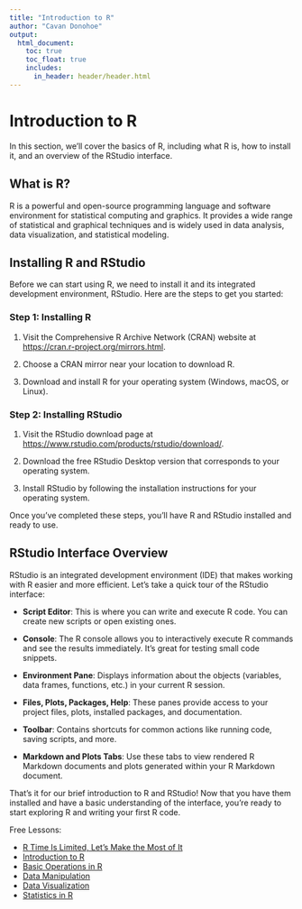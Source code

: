```yaml
---
title: "Introduction to R"
author: "Cavan Donohoe"
output:
  html_document:
    toc: true
    toc_float: true
    includes:
      in_header: header/header.html
---
```


# Introduction to R

In this section, we'll cover the basics of R, including what R is, how to install it, and an overview of the RStudio interface.

## What is R?

R is a powerful and open-source programming language and software environment for statistical computing and graphics. It provides a wide range of statistical and graphical techniques and is widely used in data analysis, data visualization, and statistical modeling.

## Installing R and RStudio

Before we can start using R, we need to install it and its integrated development environment, RStudio. Here are the steps to get you started:

### Step 1: Installing R

1. Visit the Comprehensive R Archive Network (CRAN) website at [https://cran.r-project.org/mirrors.html](https://cran.r-project.org/mirrors.html).

2. Choose a CRAN mirror near your location to download R.

3. Download and install R for your operating system (Windows, macOS, or Linux).

### Step 2: Installing RStudio

1. Visit the RStudio download page at [https://www.rstudio.com/products/rstudio/download/](https://www.rstudio.com/products/rstudio/download/).

2. Download the free RStudio Desktop version that corresponds to your operating system.

3. Install RStudio by following the installation instructions for your operating system.

Once you've completed these steps, you'll have R and RStudio installed and ready to use.

## RStudio Interface Overview

RStudio is an integrated development environment (IDE) that makes working with R easier and more efficient. Let's take a quick tour of the RStudio interface:

- **Script Editor**: This is where you can write and execute R code. You can create new scripts or open existing ones.

- **Console**: The R console allows you to interactively execute R commands and see the results immediately. It's great for testing small code snippets.

- **Environment Pane**: Displays information about the objects (variables, data frames, functions, etc.) in your current R session.

- **Files, Plots, Packages, Help**: These panes provide access to your project files, plots, installed packages, and documentation.

- **Toolbar**: Contains shortcuts for common actions like running code, saving scripts, and more.

- **Markdown and Plots Tabs**: Use these tabs to view rendered R Markdown documents and plots generated within your R Markdown document.

That's it for our brief introduction to R and RStudio! Now that you have them installed and have a basic understanding of the interface, you're ready to start exploring R and writing your first R code.



Free Lessons:

- [R Time Is Limited, Let's Make the Most of It](https://cavandonohoe.github.io/learn_r.html)
- [Introduction to R](https://cavandonohoe.github.io/intro_to_r.html)
- [Basic Operations in R](https://cavandonohoe.github.io/basic_operations_r.html)
- [Data Manipulation](https://cavandonohoe.github.io/data_manipulation_r.html)
- [Data Visualization](https://cavandonohoe.github.io/data_visualization_r.html)
- [Statistics in R](https://cavandonohoe.github.io/statistics_with_r.html)